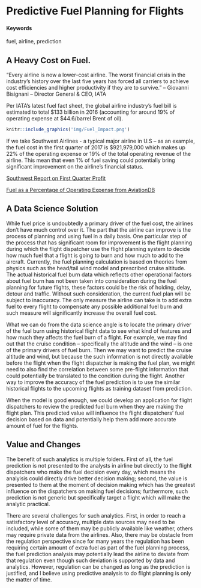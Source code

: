 # Predictive Fuel Planning for Flights {#predictive-fuel-planning}

#### Keywords {-}

fuel, airline, prediction

## A Heavy Cost on Fuel.

"Every airline is now a lower-cost airline. The worst financial crisis in the industry’s history over the last five years has forced all carriers to achieve cost efficiencies and higher productivity if they are to survive. "
  – Giovanni Bisignani – Director General & CEO, IATA
  
Per IATA’s latest fuel fact sheet, the global airline industry’s fuel bill is estimated to total $133 billion in 2016 (accounting for around 19% of operating expense at $44.6/barrel Brent of oil).
```r
knitr::include_graphics('img/Fuel_Impact.png')
```
If we take Southwest Airlines - a typical major airline in U.S – as an example, the fuel cost in the first quarter of 2017 is $921,979,000 which makes up 22% of the operating expense or 19% of the total operating revenue of the airline. This mean that even 1% of fuel saving could potentially bring significant improvement on the airline’s financial status.

[Southwest Report on First Quarter Profit](http://investors.southwest.com/news-and-events/news-releases/2017/04-27-2017-113101765)

[Fuel as a Percentage of Operating Expense from AviationDB](http://aviationdb.net/aviationdb/FuelExpenseByCarrierQuery#SUBMIT)

## A Data Science Solution

While fuel price is undoubtedly a primary driver of the fuel cost, the airlines don’t have much control over it. The part that the airline can improve is the process of planning and using fuel in a daily basis. One particular step of the process that has significant room for improvement is the flight planning during which the flight dispatcher use the flight planning system to decide how much fuel that a flight is going to burn and how much to add to the aircraft. Currently, the fuel planning calculation is based on theories from physics such as the head/tail wind model and prescribed cruise altitude. The actual historical fuel burn data which reflects other operational factors about fuel burn has not been taken into consideration during the fuel planning for future flights, these factors could be the risk of holding, delay, detour and traffic. Without such consideration, the current fuel plan will be subject to inaccuracy. The only measure the airline can take is to add extra fuel to every flight to compensate any possible additional fuel burn and such measure will significantly increase the overall fuel cost.

What we can do from the data science angle is to locate the primary driver of the fuel burn using historical flight data to see what kind of features and how much they affects the fuel burn of a flight. For example, we may find out that the cruise condition – specifically the altitude and the wind – is one of the primary drivers of fuel burn. Then we may want to predict the cruise altitude and wind, but because the such information is not directly available before the flight when the flight dispatcher is making the fuel plan, we might need to also find the correlation between some pre-flight information that could potentially be translated to the condition during the flight. Another way to improve the accuracy of the fuel prediction is to use the similar historical flights to the upcoming flights as training dataset from prediction.

When the model is good enough, we could develop an application for flight dispatchers to review the predicted fuel burn when they are making the flight plan. This predicted value will influence the flight dispatchers’ fuel decision based on data and potentially help them add more accurate amount of fuel for the flights.


## Value and Changes

The benefit of such analytics is multiple folders. First of all, the fuel prediction is not presented to the analysts in airline but directly to the flight dispatchers who make the fuel decision every day, which means the analyisis could directly drive better decision making; second, the value is presented to them at the moment of decision making which has the greatest influence on the dispatchers on making fuel decisions; furthermore, such prediction is not generic but specifically target a flight which will make the analytic practical.

There are several challenges for such analytics. First, in order to reach a satisfactory level of accuracy, multiple data sources may need to be included, while some of them may be publicly available like weather, others may require private data from the airlines. Also, there may be obstacle from the regulation perspective since for many years the regulation has been requiring certain amount of extra fuel as part of the fuel planning process, the fuel prediction analysis may potentially lead the airline to deviate from that regulation even though such deviation is supported by data and analytics. However, regulation can be changed as long as the prediction is justified, and I believe using predictive analysis to do flight planning is only the matter of time.

